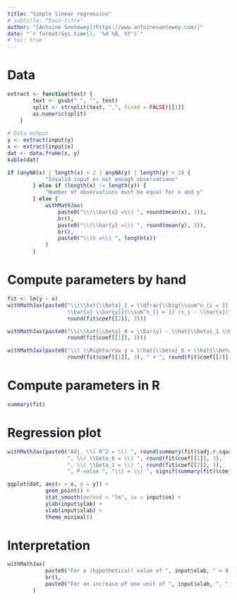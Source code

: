 ```yaml
---
title: "Simple linear regression"
# subtitle: "Sous-titre"
author: "[Antoine Soetewey](https://www.antoinesoetewey.com/)"
date: "`r format(Sys.time(), '%d %B, %Y')`"
# toc: true
---
```


# Data

```r
extract <- function(text) {
        text <- gsub(" ", "", text)
        split <- strsplit(text, ",", fixed = FALSE)[[1]]
        as.numeric(split)
    }
    
# Data output
y <- extract(input$y)
x <- extract(input$x)
dat <- data.frame(x, y)
kable(dat)

if (anyNA(x) | length(x) < 2 | anyNA(y) | length(y) < 2) {
            "Invalid input or not enough observations"
        } else if (length(x) != length(y)) {
            "Number of observations must be equal for x and y"
        } else {
            withMathJax(
                paste0("\\(\\bar{x} =\\) ", round(mean(x), 3)),
                br(),
                paste0("\\(\\bar{y} =\\) ", round(mean(y), 3)),
                br(),
                paste0("\\(n =\\) ", length(x))
            )
        }
```

# Compute parameters by hand

```r
fit <- lm(y ~ x)
withMathJax(paste0("\\(\\hat{\\beta}_1 = \\dfrac{\\big(\\sum^n_{i = 1} x_i y_i \\big) - n
                   \\bar{x} \\bar{y}}{\\sum^n_{i = 1} (x_i - \\bar{x})^2} = \\) ",
                   round(fit$coef[[2]], 3)))
```

```r
withMathJax(paste0("\\(\\hat{\\beta}_0 = \\bar{y} - \\hat{\\beta}_1 \\bar{x} = \\) ",
                   round(fit$coef[[1]], 3)))
```

```r
withMathJax(paste0("\\( \\Rightarrow y = \\hat{\\beta}_0 + \\hat{\\beta}_1 x = \\) ",
                   round(fit$coef[[1]], 3), " + ", round(fit$coef[[2]], 3), "\\( x \\)"))
```

# Compute parameters in R

```r
summary(fit)
```

# Regression plot

```r
withMathJax(paste0("Adj. \\( R^2 = \\) ", round(summary(fit)$adj.r.squared, 3),
                   ", \\( \\beta_0 = \\) ", round(fit$coef[[1]], 3),
                   ", \\( \\beta_1 = \\) ", round(fit$coef[[2]], 3),
                   ", P-value ", "\\( = \\) ", signif(summary(fit)$coef[2,4], 3)))
```

```r
ggplot(dat, aes(x = x, y = y)) +
            geom_point() +
            stat_smooth(method = "lm", se = input$se) +
            ylab(input$ylab) +
            xlab(input$xlab) +
            theme_minimal()
```

# Interpretation

```r
withMathJax(
            paste0("For a (hypothetical) value of ", input$xlab, " = 0, ", input$ylab, " = ", round(fit$coef[[1]], 3), "."),
            br(),
            paste0("For an increase of one unit of ", input$xlab, ", ", input$ylab, ifelse(round(fit$coef[[2]], 3) >= 0, " increases by ", " decreases by "), abs(round(fit$coef[[2]], 3)), ifelse(abs(round(fit$coef[[2]], 3)) >= 2, " units", " unit"), ".")
        )
```

